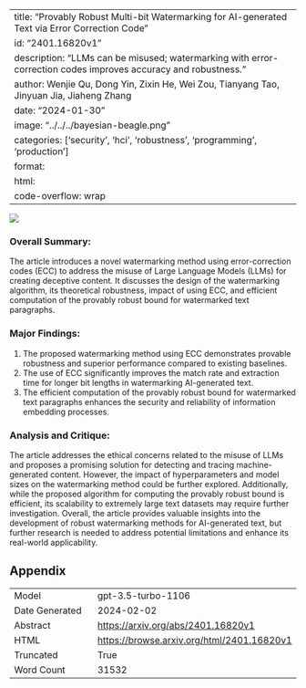 
---
title: "Provably Robust Multi-bit Watermarking for AI-generated Text via Error Correction Code"
id: "2401.16820v1"
description: "LLMs can be misused; watermarking with error-correction codes improves accuracy and robustness."
author: Wenjie Qu, Dong Yin, Zixin He, Wei Zou, Tianyang Tao, Jinyuan Jia, Jiaheng Zhang
date: "2024-01-30"
image: "../../../bayesian-beagle.png"
categories: ['security', 'hci', 'robustness', 'programming', 'production']
format:
  html:
    code-overflow: wrap
---

![](None)

### Overall Summary:
The article introduces a novel watermarking method using error-correction codes (ECC) to address the misuse of Large Language Models (LLMs) for creating deceptive content. It discusses the design of the watermarking algorithm, its theoretical robustness, impact of using ECC, and efficient computation of the provably robust bound for watermarked text paragraphs.

### Major Findings:
1. The proposed watermarking method using ECC demonstrates provable robustness and superior performance compared to existing baselines.
2. The use of ECC significantly improves the match rate and extraction time for longer bit lengths in watermarking AI-generated text.
3. The efficient computation of the provably robust bound for watermarked text paragraphs enhances the security and reliability of information embedding processes.

### Analysis and Critique:
The article addresses the ethical concerns related to the misuse of LLMs and proposes a promising solution for detecting and tracing machine-generated content. However, the impact of hyperparameters and model sizes on the watermarking method could be further explored. Additionally, while the proposed algorithm for computing the provably robust bound is efficient, its scalability to extremely large text datasets may require further investigation. Overall, the article provides valuable insights into the development of robust watermarking methods for AI-generated text, but further research is needed to address potential limitations and enhance its real-world applicability.

## Appendix

|          |          |
|----------|----------|
| Model     | gpt-3.5-turbo-1106       |
| Date Generated     | 2024-02-02       |
| Abstract | [https://arxiv.org/abs/2401.16820v1](https://arxiv.org/abs/2401.16820v1)        |
| HTML     | [https://browse.arxiv.org/html/2401.16820v1](https://browse.arxiv.org/html/2401.16820v1)       |
| Truncated       | True       |
| Word Count       | 31532       |